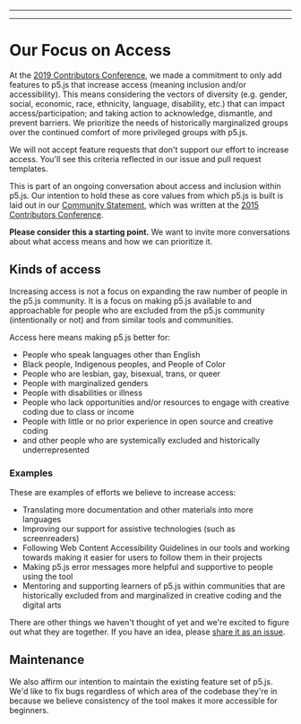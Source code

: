 
---

---
# Our Focus on Access

At the [2019 Contributors Conference](https://p5js.org/community/contributors-conference-2019.html), we made a commitment to only add features to p5.js that increase access (meaning inclusion and/or accessibility). This means considering the vectors of diversity (e.g. gender, social, economic, race, ethnicity, language, disability, etc.) that can impact access/participation; and taking action to acknowledge, dismantle, and prevent barriers. We prioritize the needs of historically marginalized groups over the continued comfort of more privileged groups with p5.js.

We will not accept feature requests that don't support our effort to increase access. You'll see this criteria reflected in our issue and pull request templates.

This is part of an ongoing conversation about access and inclusion within p5.js. Our intention to hold these as core values from which p5.js is built is laid out in our [Community Statement](../CODE_OF_CONDUCT/), which was written at the [2015 Contributors Conference](https://p5js.org/community/contributors-conference-2015.html).

**Please consider this a starting point.** We want to invite more conversations about what access means and how we can prioritize it.

## Kinds of access

Increasing access is not a focus on expanding the raw number of people in the p5.js community. It is a focus on making p5.js available to and approachable for people who are excluded from the p5.js community (intentionally or not) and from similar tools and communities.

Access here means making p5.js better for:

- People who speak languages other than English
- Black people, Indigenous peoples, and People of Color
- People who are lesbian, gay, bisexual, trans, or queer
- People with marginalized genders
- People with disabilities or illness
- People who lack opportunities and/or resources to engage with creative coding due to class or income
- People with little or no prior experience in open source and creative coding
- and other people who are systemically excluded and historically underrepresented

### Examples

These are examples of efforts we believe to increase access:

- Translating more documentation and other materials into more languages
- Improving our support for assistive technologies (such as screenreaders)
- Following Web Content Accessibility Guidelines in our tools and working towards making it easier for users to follow them in their projects
- Making p5.js error messages more helpful and supportive to people using the tool
- Mentoring and supporting learners of p5.js within communities that are historically excluded from and marginalized in creative coding and the digital arts

There are other things we haven't thought of yet and we're excited to figure out what they are together. If you have an idea, please [share it as an issue](https://github.com/processing/p5.js/issues/new/choose).

## Maintenance

We also affirm our intention to maintain the existing feature set of p5.js. We'd like to fix bugs regardless of which area of the codebase they're in because we believe consistency of the tool makes it more accessible for beginners.

